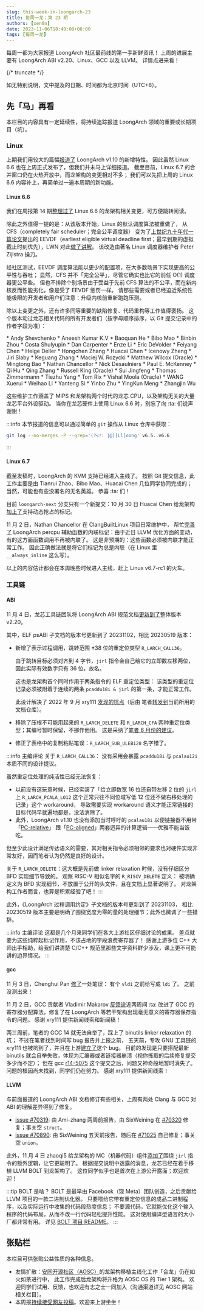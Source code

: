 ```yaml
---
slug: this-week-in-loongarch-23
title: 每周一龙：第 23 期
authors: [xen0n]
date: 2023-11-06T18:40:00+08:00
tags: [每周一龙]
---
```


每周一都为大家报道 LoongArch 社区最前线的第一手新鲜资讯！
上周的进展主要有 LoongArch ABI v2.20、Linux、GCC 以及 LLVM。
详情点进来看！

{/* truncate */}

如无特别说明，文中提及的日期、时间都为北京时间（UTC+8）。

## 先「马」再看

本栏目的内容具有一定延续性，将持续追踪报道 LoongArch 领域的重要或长期项目（坑）。

### Linux

上期我们用较大的篇幅[报道了](./2023-10-30-this-week-in-loongarch-22.md#loongarch-r1p10)
LoongArch v1.10 的新增特性。
因此虽然 Linux 6.6 也在上周正式发布了，但我们并未马上详细报道。
截至目前，Linux 6.7 的合并窗口仍在火热开放中，而龙架构的变更相对不多；
我们可以先把上周的 Linux 6.6 内容补上，再简单过一遍本周期的新功能。

#### Linux 6.6

我们在周报第 14 期[整理过了](./2023-09-04-this-week-in-loongarch-14.mdx#linux-6.6-loongarch-changes)
Linux 6.6 的龙架构相关变更，可方便跳转阅读。

除此之外值得一提的是：从该版本开始，Linux 的默认调度算法被重做了，
从 CFS（completely fair scheduler；完全公平调度器）
变为了[上世纪九十年代一篇论文][eevdf-paper]提出的
EEVDF（earliest eligible virtual deadline first；最早到期的虚拟截止时刻优先），LWN 对此[做了讲解][eevdf-lwn]。
该改造由著名 Linux 调度器维护者 Peter Zijlstra 操刀。

经社区测试，EEVDF 调度算法能以更少的配置项，在大多数场景下实现更高的公平性与吞吐；
显然，CFS 并不「完全公平」，尽管它确实也比它的前任 O(1) 调度器更公平些。
但也不排除个别场景由于受益于先前 CFS 算法的不公平，而在新内核反而性能劣化，像是受了 EEVDF 惩罚一样。
请那些需要或者已经迫近系统性能极限的开发者和用户们注意：升级内核前重新跑跑压测。

[eevdf-paper]: https://citeseerx.ist.psu.edu/document?repid=rep1&type=pdf&doi=805acf7726282721504c8f00575d91ebfd750564
[eevdf-lwn]: https://lwn.net/Articles/925371/

除以上变更之外，还有许多同等重要的缺陷修复、代码重构等工作值得褒扬。
这个版本动过龙芯相关代码的所有开发者们（按字母顺序排序，以 Git 提交记录中的作者字段为准）：


<ColumnedList columns={2}>
* Andy Shevchenko
* Aneesh Kumar K.V
* Baoquan He
* Bibo Mao
* Binbin Zhou
* Costa Shulyupin
* Dan Carpenter
* Enze Li
* Eric DeVolder
* Feiyang Chen
* Helge Deller
* Hongchen Zhang
* Huacai Chen
* Icenowy Zheng
* Jiri Slaby
* Keguang Zhang
* Maciej W. Rozycki
* Matthew Wilcox (Oracle)
* Mingtong Bao
* Nathan Chancellor
* Nick Desaulniers
* Paul E. McKenney
* Qi Hu
* Qing Zhang
* Russell King (Oracle)
* Sui Jingfeng
* Thomas Zimmermann
* Tiezhu Yang
* Tom Rix
* Vishal Moola (Oracle)
* WANG Xuerui
* Weihao Li
* Yanteng Si
* Yinbo Zhu
* YingKun Meng
* Zhangjin Wu
</ColumnedList>

这些维护工作涵盖了 MIPS 和龙架构两个时代的龙芯 CPU，以及架构无关的大量龙芯平台外设驱动。
当你在龙芯硬件上使用 Linux 6.6 时，别忘了向 :ta: 们说声谢谢！

:::info
本节报道的信息可以通过简单的 `git` 操作从 Linux 仓库中获取：

```sh
git log --no-merges -P --grep='(?<!: |@)[Ll]oong' v6.5..v6.6
```
:::

#### Linux 6.7

截至发稿时，LoongArch 的 KVM 支持已经进入主线了。
按照 Git 提交信息，此工作主要是由 Tianrui Zhao、Bibo Mao、Huacai Chen 几位同学协同完成的；
当然，可能也有些没署名的无名英雄。
恭喜 :ta: 们！

目前 `loongarch-next` 分支只有一个新提交：10 月 30 日 Huacai Chen
给龙架构[加上了](https://lore.kernel.org/loongarch/20231030150836.3804372-1-chenhuacai@loongson.cn/)支持动态抢占的标记。

11 月 2 日，Nathan Chancellor 在 ClangBuiltLinux 项目日常维护中，
帮忙[完善了](https://lore.kernel.org/loongarch/20231102-loongarch-always-inline-percpu-ops-v2-1-31c51959a5c0@kernel.org/)
LoongArch percpu 辅助函数的内联标记：由于近日 LLVM 优化方面的变动，有的这方面函数调用不再被内联了。
这是非预期的：这些函数必须被内联才能正常工作。
因此正确做法就是将它们标记为总是内联（在 Linux 里 `__always_inline` 这么写）。

以上的内容估计都会在本周晚些时候进入主线，赶上 Linux v6.7-rc1 的火车。


### 工具链

#### ABI

11 月 4 日，龙芯工具链团队将 LoongArch ABI 规范文档[更新到了](https://github.com/loongson/la-abi-specs/pull/4)整体版本
v2.20。

其中，ELF psABI 子文档的版本号更新到了 20231102，相比 20230519 版本：

* 新增了表示过程调用，跳转范围 &plusmn;38 位的重定位类型 `R_LARCH_CALL36`。

  由于跳转目标必须对齐到 4 字节，`jirl` 指令会自己给它的立即数左移两位，
  因此实际有效数字只有 36 位，故名。

  这也是龙架构首个同时作用于两条指令的 ELF 重定位类型：
  该类型的重定位记录必须被附着于连续的两条 `pcaddu18i & jirl` 的第一条，才能正常工作。

  此设计解决了 2022 年 9 月 xry111 [发现的坑点](https://github.com/loongson/LoongArch-Documentation/pull/69)（后由
  笔者[转发到](https://github.com/loongson/la-abi-specs/pull/3)当前所用的文档仓库）。

* 移除了压根不可能用起来的 `R_LARCH_DELETE` 和 `R_LARCH_CFA`
  两种重定位类型；其编号暂时保留，不挪作他用。
  这是采纳了[笔者 6 月份的建议](https://github.com/loongson/la-abi-specs/issues/2)。

* 修正了表格中的复制粘贴笔误：`R_LARCH_SUB_ULEB128` 名字错了。

:::info 主编评论
关于 `R_LARCH_CALL36`：
没有采用会暴露 `pcaddu18i` 与 `pcalau12i` 本质不同的设计提议。

虽然重定位处理的纯洁性已经无法恢复：

* 以前没有这玩意时候，已经实装了「给立即数宽 16 位还自带左移 2 位的 `jirl` 上
`R_LARCH_PCALA_LO12` 这个正常只往不同位域写低 12 位还不做右移处理的记录」这个 workaround，
导致需要实现 workaround 语义才能正常链接的目标代码早就遍地都是，没法消除了。
* 此外，LoongArch v1.10 也没有添加当时呼吁的 `pcalau18i`
以便链接器不用带「[PC-relative][pcrel-llvm-example]」
跟「[PC-aligned][pcala-llvm-impl]」两套迥异的计算逻辑——优雅不能当饭吃。

[pcrel-llvm-example]: https://github.com/llvm/llvm-project/blob/58679ea576f9e48e20e43dcd99fd75c98fb7e6ba/lld/ELF/Arch/LoongArch.cpp#L376
[pcala-llvm-impl]: https://github.com/llvm/llvm-project/blob/58679ea576f9e48e20e43dcd99fd75c98fb7e6ba/lld/ELF/Arch/LoongArch.cpp#L84-L170

但至少此设计满足传达语义的需要，其对相关指令必须相邻的要求也对硬件实现非常友好，因而笔者认为仍然是良好的设计。

关于 `R_LARCH_DELETE`：这大概是先前做 linker relaxation 时候，没有仔细区分 BFD 实现细节导致的。
观察 RISC-V 相似名字的 `R_RISCV_DELETE` 定义：
被明确定义为 BFD 实现细节，不放置于公开的头文件，且在文档上显著说明了。
对龙架构工作者而言，也算是积累经验了吧！
:::

此外，《LoongArch 过程调用约定》子文档的版本号更新到了 20231103，
相比 20230519 版本主要是明确了围绕宽度为零的量的处理细节；此外也微调了一些措辞。

:::info 主编评论
这都是几个月来同学们在各大上游社区仔细讨论的成果。
差点就要为这些纯粹起标记作用，不该占地的字段浪费寄存器了！
感谢上游多位 C++ 大师出手相助，给我们讲清楚 C/C++ 规范里那些文字资料鲜少涉及，课上更不可能讲的边界情况。
:::

#### gcc

11 月 3 日，Chenghui Pan [修了](https://gcc.gnu.org/pipermail/gcc-patches/2023-November/635105.html)一处笔误：
有个 `vldi` 之前给写成 `ldi` 了。
之前没测出来！

11 月 2 日，GCC 贡献者 Vladimir Makarov [反馈说](https://gcc.gnu.org/bugzilla/show_bug.cgi?id=109035#c7)近两周间
:ta: 改进了 GCC 的寄存器分配算法，修复了在 LoongArch 等若干架构出现毫无意义的寄存器保存指令的问题。
感谢 xry111 提供新闻线索和新闻稿！

两三周前，笔者的 GCC 14 就无法自举了，踩上了 binutils linker relaxation 的坑；
不过在笔者找到时间写 bug 报告并上报之前，
五天前，专攻 GNU 工具链的 xry111 也被坑到了，并且在上游[建立了](https://gcc.gnu.org/PR112330)这个 bug。
目前的发现是只要搭配最新 binutils 就会自举失败，体现为汇编器或者链接器崩溃（视你拣取的后续修复提交多少而不定）；
但在 gcc [r14-5075](https://gcc.gnu.org/cgi-bin/gcc-gitref.cgi?r=r14-5075)
这个提交之后，问题又神奇般地暂时消失了。
问题的根因尚未找到，同学们仍在努力。
感谢 xry111 提供新闻线索！

#### LLVM

与前面报道的 LoongArch ABI 文档修订有些相关，上周有两处 Clang 与 GCC 对 ABI 的理解差异得到了修复。

* [issue #70319][llvm70319]: 由 Ami-zhang 两周前报告，由 SixWeining 在 [#70320][llvm70320] 修复；事关空 `struct`。
* [issue #70890][llvm70890]: 由 SixWeining 五天前报告，随后在 [#71025][llvm71025] 自己修复；事关空 `union`。

[llvm70319]: https://github.com/llvm/llvm-project/issues/70319
[llvm70320]: https://github.com/llvm/llvm-project/pull/70320
[llvm70890]: https://github.com/llvm/llvm-project/issues/70890
[llvm71025]: https://github.com/llvm/llvm-project/pull/71025

此外，11 月 4 日 zhaoqi5 给龙架构的 MC（机器代码）组件[添加了](https://github.com/llvm/llvm-project/pull/71276)围绕
`jirl` 指令的额外逻辑，让它更聪明了。
根据提交说明中透露的消息，龙芯已经在着手移植 LLVM BOLT 到龙架构了。
这位同学似乎也是首次在上游公开露面；欢迎欢迎！

:::tip BOLT 是啥？
BOLT 是最早由 Facebook（现 Meta）团队创造，之后贡献给 LLVM 项目的一款二进制优化器。
只要喂给它带有重定位信息的成品二进制程序，以及实际运行中收集的代码段热度信息；
不要源代码，它就能优化这个输入程序的代码布局，从而不改一行代码轻松提升性能。
这对使用编译型语言的大小厂都非常有用。
详见 [BOLT 项目 README](https://github.com/llvm/llvm-project/tree/main/bolt)。
:::

## 张贴栏

本栏目可供张贴公益性质的各种信息。

* 友情扩散：[安同开源社区（AOSC）][aosc]的龙架构移植主线化工作「合龙」仍在如火如荼进行中，
  此工作完成后龙架构将升格为 AOSC OS 的 Tier 1 架构。
  欢迎同学们试用、反馈，也欢迎有志之士一同加入（沟通渠道详见 AOSC 网站相关栏目）。
* 本周报[持续接受网友投稿][call-for-submissions]。欢迎来上游坐坐！

[aosc]: https://aosc.io
[call-for-submissions]: https://github.com/loongson-community/areweloongyet/issues/16
